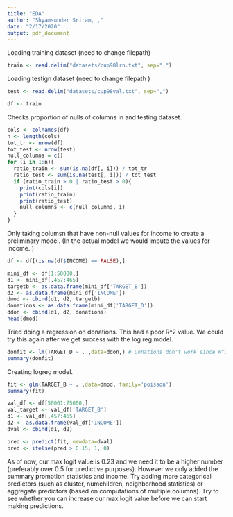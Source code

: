 ```yaml
---
title: "EDA"
author: "Shyamsunder Sriram, ,"
date: "2/17/2020"
output: pdf_document
---
```


Loading training dataset (need to change filepath)
```r
train <- read.delim("datasets/cup98lrn.txt", sep=",")
```

Loading testign dataset (need to change filepath )
```r
test <- read.delim("datasets/cup98val.txt", sep=",")
```

```r
df <- train
```

Checks proportion of nulls of columns in and testing dataset. 
```r
cols <- colnames(df)
n <- length(cols)
tot_tr <- nrow(df)
tot_test <- nrow(test)
null_columns = c() 
for (i in 1:n){
  ratio_train <- sum(is.na(df[, i])) / tot_tr
  ratio_test <- sum(is.na(test[, i])) / tot_test
  if (ratio_train > 0 | ratio_test > 0){
    print(cols[i])
    print(ratio_train)
    print(ratio_test)
    null_columns <- c(null_columns, i)
  }
}
```

Only taking columsn that have non-null values for income to create a preliminary model. (In the actual model we would impute the values for income. )
```r
df <- df[(is.na(df$INCOME) == FALSE),]
```

```r
mini_df <- df[1:50000,]
d1 <- mini_df[,457:465]
targetb <- as.data.frame(mini_df['TARGET_B']) 
d2 <- as.data.frame(mini_df['INCOME']) 
dmod <- cbind(d1, d2, targetb)
donations <- as.data.frame(mini_df['TARGET_D']) 
ddon <- cbind(d1, d2, donations)
head(dmod)
```

Tried doing a regression on donations. This had a poor R^2 value. We could try this again after we get success with the log reg model. 
```r
donfit <- lm(TARGET_D ~ . ,data=ddon,) # Donations don't work since R^2 is 0.005
summary(donfit)
```

Creating logreg model. 
```r
fit <- glm(TARGET_B ~ . ,data=dmod, family='poisson')
summary(fit)
```

```r
val_df <- df[50001:75000,]
val_target <- val_df['TARGET_B']
d1 <- val_df[,457:465]
d2 <- as.data.frame(val_df['INCOME']) 
dval <- cbind(d1, d2)
```

```r
pred <- predict(fit, newdata=dval)
pred <- ifelse(pred > 0.15, 1, 0)
```

As of now, our max logit value is 0.23 and we need it to be a higher number (preferably over 0.5 for predictive purposes). However we only added the summary promotion statistics and income. Try adding more categorical predictors (such as cluster, numchildren, neighborhood statistics) or aggregate predictors (based on computations of multiple columns). Try to see whether you can increase our max logit value before we can start making predictions. 





